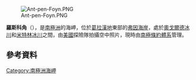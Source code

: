 [[Image:Ant-pen-Foyn.PNG|thumb]]

{{coord|66|52|S|64|27|W|display=title}}

'''羅斯科角'''（{{lang-en|Roscoe Promontory}}），是[[南極洲|南極洲]]的海岬，位於[[葛拉漢地|葛拉漢地]]東部的[[弗因海岸|弗因海岸]]，處於[[奧戈爾德冰川|奧戈爾德冰川]]和[[米特林冰川|米特林冰川]]之間，由[[美國|美國]]探險隊拍攝空中照片，現時由[[南極條約體系|南極條約體系]]管理。

==參考資料==
{{usgs-gazetteer}}

{{DEFAULTSORT:Roscoe Promontory}}
[[Category:南極洲海岬|Category:南極洲海岬]]


{{FoynCoast-geo-stub}}